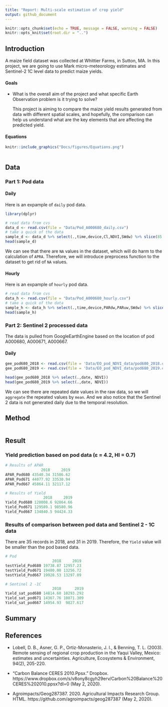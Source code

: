 ```yaml
---
title: "Report: Multi-scale estimation of crop yield"
output: github_document
---
```


```r
knitr::opts_chunk$set(echo = TRUE, message = FALSE, warning = FALSE)
knitr::opts_knit$set(root.dir = "..")
```

## Introduction
A maize field dataset was collected at Whittier Farms, in Sutton, MA. In this project, we are going to use Mark micro-meteorology estimates and Sentinel-2 1C level data to predict maize yields. 

#### Goals
- What is the overall aim of the project and what specific Earth Observation problem is it trying to solve?

  This project is aiming to compare the maize yield results generated from data with different spatial scales, and hopefully, the comparison can help us understand what are the key elements that are affecting the predicted yield.

#### Equations

```r
knitr::include_graphics("Docs/figures/Equations.png")
```


```r

```

## Data

### Part 1: Pod data

#### Daily
Here is an expample of `daily` pod data.
```r
library(dplyr)

# read data from cvs
data_d <- read.csv(file = "Data/Pod_A000680_daily.csv")
# take a quick of the data 
sample_d <- data_d %>% select(.,time,device,Cl,NDVI,SWdw) %>% slice(85:95)
head(sample_d)
```
We can see that there are `NA` values in the dataset, which will do harm to the calculation of `APRA`. Therefore, we will introduce preprocess function to the dataset to get rid of `NA` values.

#### Hourly
Here is an expample of `hourly` pod data.
```r
# read data from cvs
data_h <- read.csv(file = "Data/Pod_A000680_hourly.csv")
# take a quick of the data 
sample_h <- data_h %>% select(.,time,device,PARdw,PARuw,SWdw) %>% slice(85:95)
head(sample_h)
```

### Part 2: Sentinel 2 processed data

The data is pulled from GoogleEarthEngine based on the location of pod A000680, A000671, A000667.

#### Daily
```r
gee_pod680_2018 <- read.csv(file = 'Data/EO_pod_NDVI_data/pod680_2018.csv')
gee_pod680_2019 <- read.csv(file = 'Data/EO_pod_NDVI_data/pod680_2019.csv')

head(gee_pod680_2018 %>% select(.,date, NDVI))
head(gee_pod680_2019 %>% select(.,date, NDVI))
```
We can see there are repeated date values in the raw data, so we will `aggregate` the repeated values by `mean`. And we also notice that the Sentinel 2 data is not generated daily due to the temporal resolution.


## Method


```r

```

## Result

### Yield prediction based on pod data (ε = 4.2, HI = 0.7)
```r
# Results of APAR
                2018     2019
APAR_Pod680 43540.34 31586.62
APAR_Pod671 44077.92 33530.94
APAR_Pod667 45864.11 32117.12

# Results of Yield 
                 2018     2019
Yield_Pod680 128008.6 92864.66
Yield_Pod671 129589.1 98580.96
Yield_Pod667 134840.5 94424.33
```

### Results of comparison between pod data and  Sentinel 2 - 1C data
There are 35 records in 2018, and 31 in 2019. Therefore, the `Yield` value will be smaller than the pod based data.

```r
# Pod
                     2018     2019
testYield_Pod680 19738.87 12957.23
testYield_Pod671 19480.00 13256.72
testYield_Pod667 19928.53 13297.09

# Sentinel 2 -1C
                     2018      2019
Yield_sat_pod680 14814.60 10293.292
Yield_sat_pod671 14367.76 10871.309
Yield_sat_pod667 14954.93  9827.617
```

## Summary

## References

- Lobell, D. B., Asner, G. P., Ortiz-Monasterio, J. I., & Benning, T. L. (2003). Remote sensing of regional crop production in the Yaqui Valley, Mexico: estimates and uncertainties. Agriculture, Ecosystems & Environment, 94(2), 205-220.

- “Carbon Balance CERES 2010.Ppsx.” Dropbox. https://www.dropbox.com/s/v8ony8cgyh29erv/Carbon%20Balance%20CERES%202010.ppsx?dl=0 (May 2, 2020).

- Agroimpacts/Geog287387. 2020. Agricultural Impacts Research Group. HTML. https://github.com/agroimpacts/geog287387 (May 2, 2020).















